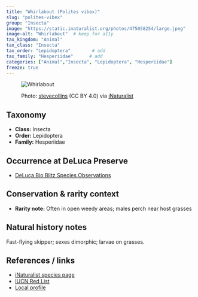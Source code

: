 ```yaml
---
title: "Whirlabout (Polites vibex)"
slug: "polites-vibex"
group: "Insecta"
image: "https://static.inaturalist.org/photos/475058254/large.jpeg"        # keep for thumbnails
image-alt: "Whirlabout"  # keep for a11y
tax_kingdom: "Animal"
tax_class: "Insecta"
tax_order: "Lepidoptera"        # add
tax_family: "Hesperiidae"      # add
categories: ["Animal","Insecta", "Lepidoptera", "Hesperiidae"]
freeze: true
---
```


<figure class="species-figure">

<img src="https://static.inaturalist.org/photos/475058254/large.jpeg" alt="Whirlabout" class="species-photo"/>

<figcaption class="photo-credit">

Photo: <a href="https://www.inaturalist.org/people/stevecollins">stevecollins</a> (CC BY 4.0) via <a href="https://www.inaturalist.org/observations/264558804">iNaturalist</a>

</figcaption>

</figure>

## Taxonomy

-   **Class:** Insecta
-   **Order:** Lepidoptera
-   **Family:** Hesperiidae

## Occurrence at DeLuca Preserve

-   [DeLuca Bio Blitz Species Observations](NA)

## Conservation & rarity context

-   **Rarity note:** Often in open weedy areas; males perch near host grasses

## Natural history notes

Fast-flying skipper; sexes dimorphic; larvae on grasses.

## References / links

-   [iNaturalist species page](NA)
-   [IUCN Red List](NA)
-   [Local profile](NA)
